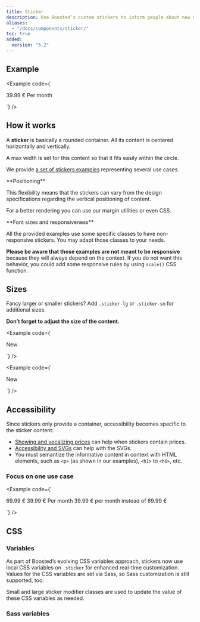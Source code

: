 ```yaml
---
title: Sticker
description: Use Boosted’s custom stickers to inform people about new offers.
aliases:
  - "/docs/components/sticker/"
toc: true
added:
  version: "5.2"
---
```


## Example

<Example code={`<div class="sticker">
    <p class="mb-0">
      <span class="sticker-fs-3xl mb-0 d-block">39.99 €</span>
      <span>Per month</span>
    </p>
  </div>`} />

<ScssDocs name="sticker-fs-3xl" file="site/src/scss/_component-examples.scss" />

## How it works

A **sticker** is basically a rounded container. All its content is centered horizontally and vertically.

A max width is set for this content so that it fits easily within the circle.

We provide [a set of stickers examples]([[docsref:/examples/stickers]]) representing several use cases.

<Callout type="warning">
**Positioning**

This flexibility means that the stickers can vary from the design specifications regarding the vertical positioning of content.

For a better rendering you can use our margin utilities or even CSS.
</Callout>

<Callout type="warning">
**Font sizes and responsiveness**

All the provided examples use some specific classes to have non-responsive stickers. You may adapt those classes to your needs.

**Please be aware that those examples are not meant to be responsive** because they will always depend on the context. If you do not want this behavior, you could add some responsive rules by using `scale()` CSS function.
</Callout>

## Sizes

Fancy larger or smaller stickers? Add `.sticker-lg` or `.sticker-sm` for additional sizes.

**Don’t forget to adjust the size of the content.**

<Example code={`<div class="sticker sticker-lg">
    <p class="mb-0">
      <span class="sticker-fs-4xl">New</span>
    </p>
  </div>`} />

<ScssDocs name="sticker-fs-4xl" file="site/src/scss/_component-examples.scss" />

<Example code={`<div class="sticker sticker-sm">
    <p class="mb-0">
      <span class="sticker-fs-xl">New</span>
    </p>
  </div>`} />

<ScssDocs name="sticker-fs-xl" file="site/src/scss/_component-examples.scss" />

## Accessibility

Since stickers only provide a container, accessibility becomes specific to the sticker content:
* [Showing and vocalizing prices](https://a11y-guidelines.orange.com/en/web/components-examples/price-vocalization) can help when stickers contain prices.
* [Accessibility and SVGs](https://a11y-guidelines.orange.com/en/articles/accessible-svg) can help with the SVGs.
* You must semantize the informative content in context with HTML elements, such as `<p>` (as shown in our examples), `<h1>` to `<h6>`, etc.

### Focus on one use case

<Example code={`<div class="sticker">
    <p class="mb-1">
      <span class="sticker-fs-l mb-0 d-block text-decoration-line-through" aria-hidden="true">69.99 €</span>
      <span class="sticker-fs-3xl mb-0 d-block" aria-hidden="true">39.99 €</span>
      <span aria-hidden="true">Per month</span>
      <span class="visually-hidden">39.99 € per month instead of 69.99 €</span>
    </p>
  </div>`} />

<ScssDocs name="sticker-fs-l-3xl" file="site/src/scss/_component-examples.scss" />

## CSS

### Variables

<AddedIn version="5.2.0" />

As part of Boosted’s evolving CSS variables approach, stickers now use local CSS variables on `.sticker` for enhanced real-time customization. Values for the CSS variables are set via Sass, so Sass customization is still supported, too.

<ScssDocs name="sticker-css-vars" file="scss/_sticker.scss" />

Small and large sticker modifier classes are used to update the value of these CSS variables as needed.

<ScssDocs name="sticker-sm-css-vars" file="scss/_sticker.scss" />

<ScssDocs name="sticker-lg-css-vars" file="scss/_sticker.scss" />

### Sass variables

<ScssDocs name="sticker" file="scss/_variables.scss" />
